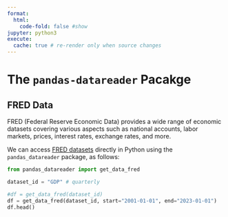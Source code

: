 ```yaml
---
format:
  html:
    code-fold: false #show
jupyter: python3
execute:
  cache: true # re-render only when source changes
---
```


# The `pandas-datareader` Pacakge

## FRED Data

FRED (Federal Reserve Economic Data) provides a wide range of economic datasets covering various aspects such as national accounts, labor markets, prices, interest rates, exchange rates, and more.

<!--
Below is a list of some key datasets that you can access from FRED, along with their dataset IDs, which you can use directly in `pandas_datareader` or through the FRED API.

1. **National Accounts (GDP, Income, and Expenditure)**
   - **Gross Domestic Product (GDP):** `GDP` (Quarterly)
   - **Real GDP:** `GDPC1` (Quarterly, Inflation-adjusted)
   - **Personal Consumption Expenditures (PCE):** `PCE` (Monthly)
   - **Government Consumption Expenditures & Investment:** `GCEC1` (Quarterly)

2. **Employment and Unemployment**
   - **Civilian Unemployment Rate:** `UNRATE` (Monthly)
   - **Civilian Employment-Population Ratio:** `EMRATIO` (Monthly)
   - **Nonfarm Payroll Employment:** `PAYEMS` (Monthly)
   - **Initial Claims for Unemployment Insurance:** `ICSA` (Weekly)

3. **Prices and Inflation**
   - **Consumer Price Index for All Urban Consumers (CPI-U):** `CPIAUCSL` (Monthly)
   - **Producer Price Index (PPI):** `PPIACO` (Monthly)
   - **Core CPI (Excluding Food and Energy):** `CPILFESL` (Monthly)
   - **Personal Consumption Expenditures Price Index:** `PCEPI` (Monthly)

4. **Interest Rates**
   - **Effective Federal Funds Rate:** `FEDFUNDS` (Daily/Monthly)
   - **10-Year Treasury Constant Maturity Rate:** `DGS10` (Daily/Monthly)
   - **30-Year Fixed-Rate Mortgage Average:** `MORTGAGE30US` (Weekly)
   - **Prime Bank Loan Rate:** `MPRIME` (Monthly)

5. **Money, Banking, and Finance**
   - **M1 Money Stock:** `M1SL` (Monthly)
   - **M2 Money Stock:** `M2SL` (Monthly)
   - **Commercial Bank Loans:** `LOANS` (Monthly)
   - **Bank Prime Loan Rate:** `MPRIME` (Monthly)

6. **Exchange Rates**
   - **US Dollar to Euro Exchange Rate:** `DEXUSEU` (Daily/Monthly)
   - **US Dollar to Japanese Yen Exchange Rate:** `DEXJPUS` (Daily/Monthly)
   - **US Dollar Index:** `DTWEXM` (Monthly)

7. **Population and Demographics**
   - **Total Population (Monthly):** `POPTHM`
   - **Total Population (Annual):** `POP`
   - **Civilian Noninstitutional Population (16 Years and Over):** `CNP16OV` (Monthly)

8. **Housing and Real Estate**
   - **House Price Index (HPI):** `CSUSHPINSA` (Monthly)
   - **New Privately-Owned Housing Units Started:** `HOUST` (Monthly)
   - **New One-Family Houses Sold:** `HSN1F` (Monthly)

9. **Trade and International Transactions**
   - **U.S. International Trade in Goods and Services:** `BOPGSTB` (Monthly)
   - **Current Account Balance:** `IEABC` (Quarterly)

10. **Manufacturing and Industrial Output**
   - **Industrial Production Index:** `INDPRO` (Monthly)
   - **Manufacturing Output:** `IPMAN` (Monthly)
   - **Capacity Utilization:** `TCU` (Monthly)

11. **Business and Consumer Sentiment**
   - **University of Michigan Consumer Sentiment Index:** `UMCSENT` (Monthly)
   - **Consumer Confidence Index:** `CONCCONF` (Monthly)

12. **Corporate Profits**
   - **Corporate Profits after Tax:** `CP` (Quarterly)
   - **Corporate Profits before Tax:** `A445RC1Q027SBEA` (Quarterly)

-->

We can access [FRED datasets](https://fred.stlouisfed.org/) directly in Python using the `pandas_datareader` package, as follows:

```python
from pandas_datareader import get_data_fred

dataset_id = "GDP" # quarterly

#df = get_data_fred(dataset_id)
df = get_data_fred(dataset_id, start="2001-01-01", end="2023-01-01")
df.head()
```
